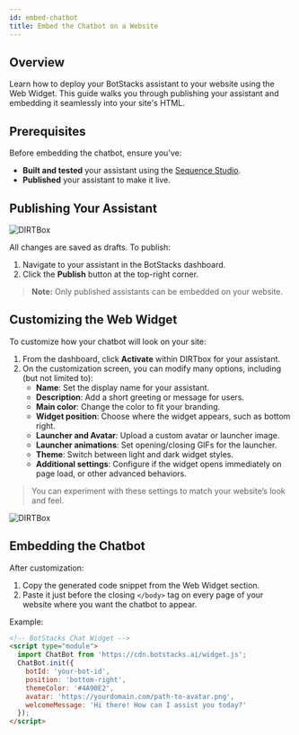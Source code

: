 ```yaml
---
id: embed-chatbot
title: Embed the Chatbot on a Website
---
```



## Overview

Learn how to deploy your BotStacks assistant to your website using the Web Widget. This guide walks you through publishing your assistant and embedding it seamlessly into your site's HTML.

## Prerequisites

Before embedding the chatbot, ensure you've:

- **Built and tested** your assistant using the [Sequence Studio](https://www.botstacks.ai/sequence-studio).
- **Published** your assistant to make it live.

## Publishing Your Assistant

<img src="/images/common-tasks/DIRTBox.png" alt="DIRTBox" />

All changes are saved as drafts. To publish:

1. Navigate to your assistant in the BotStacks dashboard.
2. Click the **Publish** button at the top-right corner.



> **Note:** Only published assistants can be embedded on your website.

## Customizing the Web Widget

To customize how your chatbot will look on your site:

1. From the dashboard, click **Activate** within DIRTbox for your assistant.
2. On the customization screen, you can modify many options, including (but not limited to):
   - **Name**: Set the display name for your assistant.
   - **Description**: Add a short greeting or message for users.
   - **Main color**: Change the color to fit your branding.
   - **Widget position**: Choose where the widget appears, such as bottom right.
   - **Launcher and Avatar**: Upload a custom avatar or launcher image.
   - **Launcher animations**: Set opening/closing GIFs for the launcher.
   - **Theme**: Switch between light and dark widget styles.
   - **Additional settings**: Configure if the widget opens immediately on page load, or other advanced behaviors.

> You can experiment with these settings to match your website’s look and feel.

<img src="/images/common-tasks/customize.png" alt="DIRTBox" />

## Embedding the Chatbot

After customization:

1. Copy the generated code snippet from the Web Widget section.
2. Paste it just before the closing `</body>` tag on every page of your website where you want the chatbot to appear.

Example:

```html
<!-- BotStacks Chat Widget -->
<script type="module">
  import ChatBot from 'https://cdn.botstacks.ai/widget.js';
  ChatBot.init({
    botId: 'your-bot-id',
    position: 'bottom-right',
    themeColor: '#4A90E2',
    avatar: 'https://yourdomain.com/path-to-avatar.png',
    welcomeMessage: 'Hi there! How can I assist you today?'
  });
</script>
